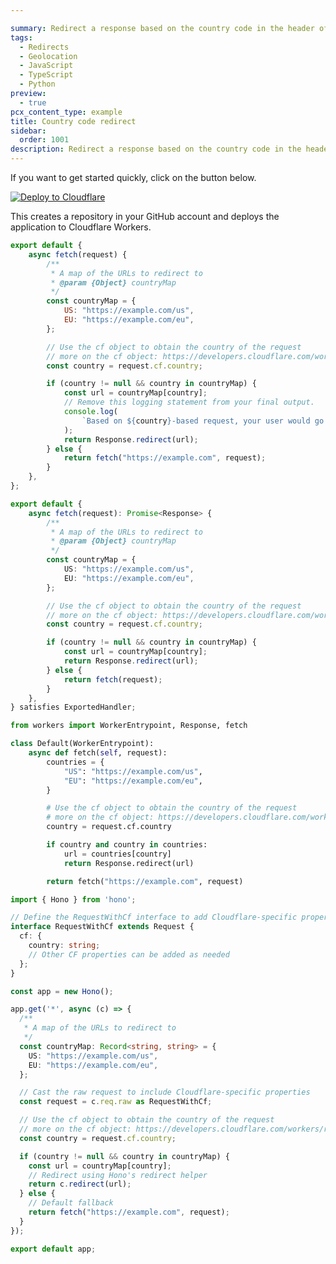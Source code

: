 ```yaml
---

summary: Redirect a response based on the country code in the header of a visitor.
tags:
  - Redirects
  - Geolocation
  - JavaScript
  - TypeScript
  - Python
preview:
  - true
pcx_content_type: example
title: Country code redirect
sidebar:
  order: 1001
description: Redirect a response based on the country code in the header of a visitor.
---
```


If you want to get started quickly, click on the button below.

[![Deploy to Cloudflare](https://deploy.workers.cloudflare.com/button)](https://deploy.workers.cloudflare.com/?url=https://github.com/cloudflare/docs-examples/tree/main/workers/country-code-redirect)

This creates a repository in your GitHub account and deploys the application to Cloudflare Workers.


<Tabs syncKey="workersExamples"> <TabItem label="JavaScript" icon="seti:javascript">

```js
export default {
	async fetch(request) {
		/**
		 * A map of the URLs to redirect to
		 * @param {Object} countryMap
		 */
		const countryMap = {
			US: "https://example.com/us",
			EU: "https://example.com/eu",
		};

		// Use the cf object to obtain the country of the request
		// more on the cf object: https://developers.cloudflare.com/workers/runtime-apis/request#incomingrequestcfproperties
		const country = request.cf.country;

		if (country != null && country in countryMap) {
			const url = countryMap[country];
			// Remove this logging statement from your final output.
			console.log(
				`Based on ${country}-based request, your user would go to ${url}.`,
			);
			return Response.redirect(url);
		} else {
			return fetch("https://example.com", request);
		}
	},
};
```

</TabItem> <TabItem label="TypeScript" icon="seti:typescript">

```ts
export default {
	async fetch(request): Promise<Response> {
		/**
		 * A map of the URLs to redirect to
		 * @param {Object} countryMap
		 */
		const countryMap = {
			US: "https://example.com/us",
			EU: "https://example.com/eu",
		};

		// Use the cf object to obtain the country of the request
		// more on the cf object: https://developers.cloudflare.com/workers/runtime-apis/request#incomingrequestcfproperties
		const country = request.cf.country;

		if (country != null && country in countryMap) {
			const url = countryMap[country];
			return Response.redirect(url);
		} else {
			return fetch(request);
		}
	},
} satisfies ExportedHandler;
```

</TabItem> <TabItem label="Python" icon="seti:python">

```py
from workers import WorkerEntrypoint, Response, fetch

class Default(WorkerEntrypoint):
    async def fetch(self, request):
        countries = {
            "US": "https://example.com/us",
            "EU": "https://example.com/eu",
        }

        # Use the cf object to obtain the country of the request
        # more on the cf object: https://developers.cloudflare.com/workers/runtime-apis/request#incomingrequestcfproperties
        country = request.cf.country

        if country and country in countries:
            url = countries[country]
            return Response.redirect(url)

        return fetch("https://example.com", request)
```

</TabItem> <TabItem label="Hono" icon="seti:typescript">

```ts
import { Hono } from 'hono';

// Define the RequestWithCf interface to add Cloudflare-specific properties
interface RequestWithCf extends Request {
  cf: {
    country: string;
    // Other CF properties can be added as needed
  };
}

const app = new Hono();

app.get('*', async (c) => {
  /**
   * A map of the URLs to redirect to
   */
  const countryMap: Record<string, string> = {
    US: "https://example.com/us",
    EU: "https://example.com/eu",
  };

  // Cast the raw request to include Cloudflare-specific properties
  const request = c.req.raw as RequestWithCf;

  // Use the cf object to obtain the country of the request
  // more on the cf object: https://developers.cloudflare.com/workers/runtime-apis/request#incomingrequestcfproperties
  const country = request.cf.country;

  if (country != null && country in countryMap) {
    const url = countryMap[country];
    // Redirect using Hono's redirect helper
    return c.redirect(url);
  } else {
    // Default fallback
    return fetch("https://example.com", request);
  }
});

export default app;
```

</TabItem> </Tabs>
